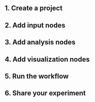 
<DocumentLayout
    title="Build a covid visualization dashboard"
    description="In this tutorial, we're going to make an interactive webpage that 
lets people visualize features of the coronavirus around the world.
We'll TODO"
    estimated_time="3 minutes"
    video_url="" >

## 1. Create a project

## 2. Add input nodes

## 3. Add analysis nodes

## 4. Add visualization nodes

## 5. Run the workflow

## 6. Share your experiment
</DocumentLayout>